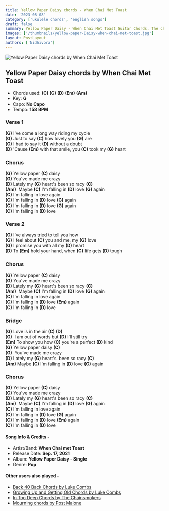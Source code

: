 ```yaml
---
title: Yellow Paper Daisy chords - When Chai Met Toast
date: '2023-08-08'
category: ['ukulele chords', 'english songs']
draft: false
summary: Yellow Paper Daisy - When Chai Met Toast Guitar Chords. The chords used in this song are (C) (G) (D) (Em) (Am). The key of this song is G major.
images: ['/thumbnails/yellow-paper-Daisy-when-chai-met-toast.jpg']
layout: PostLayout
authors: ['Nidhivora']
---
```


![ Yellow Paper Daisy chords by When Chai Met Toast](/thumbnails/yellow-paper-Daisy-when-chai-met-toast.jpg)

## Yellow Paper Daisy chords by When Chai Met Toast

- Chords used: **(C)** **(G)** **(D)** **(Em)** **(Am)**
- Key: **G**
- Capo: **No Capo**
- Tempo: **158** **BPM**

### Verse 1

**(G)** I've come a long way riding my cycle\
**(G)** Just to say **(C)** how lovely you **(G)** are\
**(G)** I had to say it **(D)** without a doubt\
**(D)** 'Cause **(Em)** with that smile, you **(C)** took my **(G)** heart

### Chorus

**(G)** Yellow paper **(C)** daisy\
**(G)** You've made me crazy\
**(D)** Lately my **(G)** heart's been so racy **(C)**\
**(Am)**  Maybe **(C)** I'm falling in **(D)** love **(G)** again\
**(C)** I'm falling in love again\
**(C)** I'm falling in **(D)** love **(G)** again\
**(C)** I'm falling in **(D)** love **(G)** again\
**(C)** I'm falling in **(D)** love

### Verse 2

**(G)** I've always tried to tell you how\
**(G)** I feel about **(C)** you and me, my **(G)** love\
**(G)** I promise you with all my **(D)** heart\
**(D)** To **(Em)** hold your hand, when **(C)** life gets **(D)** tough

### Chorus

**(G)** Yellow paper **(C)** daisy\
**(G)** You've made me crazy\
**(D)** Lately my **(G)** heart's been so racy **(C)**\
**(Am)**  Maybe **(C)** I'm falling in **(D)** love **(G)** again\
**(C)** I'm falling in love again\
**(C)** I'm falling in **(D)** love **(Em)** again\
**(C)** I'm falling in **(D)** love

### Bridge

**(G)** Love is in the air **(C)** **(D)**\
**(G)**  I am out of words but **(D)** I'll still try\
**(Em)** To show you how **(C)** you're a perfect **(D)** kind\
**(G)** Yellow paper daisy **(C)**\
**(G)**  You've made me crazy\
**(D)** Lately my **(G)** heart's  been so racy **(C)**\
**(Am)** Maybe **(C)** I'm falling in **(D)** love **(G)** again

### Chorus

**(G)** Yellow paper **(C)** daisy\
**(G)** You've made me crazy\
**(D)** Lately my **(G)** heart's been so racy **(C)**\
**(Am)**  Maybe **(C)** I'm falling in **(D)** love **(G)** again\
**(C)** I'm falling in love again\
**(C)** I'm falling in **(D)** love **(G)** again\
**(C)** I'm falling in **(D)** love **(Em)** again\
**(C)** I'm falling in **(D)** love

#### Song Info & Credits -

- Artist/Band: **When Chai met Toast**
- Release Date: **Sep. 17, 2021**
- Album: **Yellow Paper Daisy - Single**
- Genre: **Pop**

#### Other users also played -

- [Back 40 Back Chords by Luke Combs](https://www.chordsco.com/chords/back-40-back-chords-by-luke-combs)
- [Growing Up and Getting Old Chords by Luke Combs](https://www.chordsco.com/chords/growing-up-and-getting-old-chords-by-luke-combs)
- [In Too Deep Chords by The Chainsmokers](https://www.chordsco.com/chords/in-too-deep-chords-by-the-chainsmokers)
- [Mourning chords by Post Malone](https://www.chordsco.com/chords/mourning-chords-by-post-malone)
